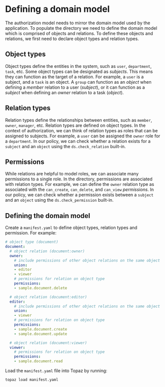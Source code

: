 # Defining a domain model

The authorization model needs to mirror the domain model used by the application. To populate the directory we need to define the domain model which is comprised of objects and relations. To define these objects and relations, we first need to declare object types and relation types.

## Object types

Object types define the entities in the system, such as `user`, `department`, `task`, etc. Some object types can be designated as _subjects_. This means they can function as the target of a relation. For example, a `user` is a subject, and a `task` is an object. A `group` can function as an _object_ when defining a _member_ relation to a user (_subject_), or it can function as a _subject_ when defining an _owner_ relation to a task (_object_).

## Relation types

Relation types define the relationships between entities, such as `member`, `owner`, `manager`, etc. Relation types are defined on object types. In the context of authorization, we can think of relation types as roles that can be assigned to subjects. For example, a `user` can be assigned the `owner` role for a `department`. In our policy, we can check whether a relation exists for a `subject` and an `object` using the `ds.check_relation` built-in.

## Permissions

While relations are helpful to model roles, we can associate many permissions to a single role. In the directory, permissions are associated with relation types. For example, we can define the `owner` relation type as associated with the `can_create`, `can_delete`, and `can_view` _permissions_. In our policy, we can check whether a permission exists between a `subject` and an `object` using the `ds.check_permission` built-in.

## Defining the domain model

Create a `manifest.yaml` to define object types, relation types and permission. For example:

```yaml
# object type (document)
document:
  # object relation (document:owner)
  owner:
    # include permissions of other object relations on the same object type
    union:
    - editor
    - viewer
    # permissions for relation on object type
    permissions:
    - sample.document.delete

  # object relation (document:editor)
  editor:
    # include permissions of other object relations on the same object type
    union:
    - viewer
    # permissions for relation on object type
    permissions:
    - sample.document.create
    - sample.document.update

  # object relation (document:viewer)
  viewer:
    # permissions for relation on object type
    permissions:
    - sample.document.read
```

Load the `manifest.yaml` file into Topaz by running:

```
topaz load manifest.yaml
```
